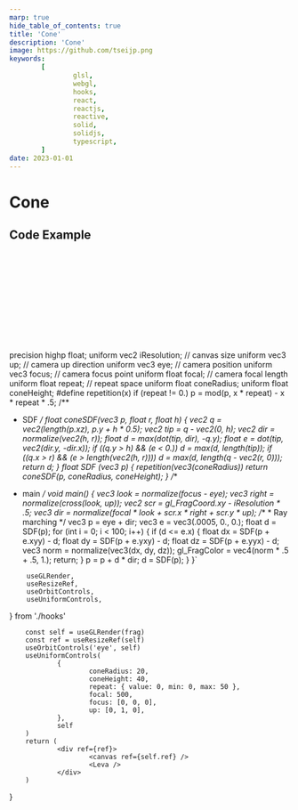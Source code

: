 ```yaml
---
marp: true
hide_table_of_contents: true
title: 'Cone'
description: 'Cone'
image: https://github.com/tseijp.png
keywords:
        [
                glsl,
                webgl,
                hooks,
                react,
                reactjs,
                reactive,
                solid,
                solidjs,
                typescript,
        ]
date: 2023-01-01
---
```


# Cone

<Canvas />

## Code Example

```cpp
float coneSDF(vec3 p, float r, float h) {
	vec2 q = vec2(length(p.xz), p.y + h * 0.5);
	vec2 tip = q - vec2(0, h);
	vec2 dir = normalize(vec2(h, r));
	float d = max(dot(tip, dir), -q.y);
	float e = dot(tip, vec2(dir.y, -dir.x));
	if ((q.y > h) && (e < 0.)) d = max(d, length(tip));
	if ((q.x > r) && (e > length(vec2(h, r))))
		d = max(d, length(q - vec2(r, 0)));
	return d;
}
```

precision highp float;
uniform vec2 iResolution; // canvas size
uniform vec3 up;          // camera up direction
uniform vec3 eye;         // camera position
uniform vec3 focus;       // camera focus point
uniform float focal;      // camera focal length
uniform float repeat;     // repeat space
uniform float coneRadius;
uniform float coneHeight;
#define repetition(x) if (repeat != 0.) p = mod(p, x * repeat) - x * repeat * .5;
/**
 * SDF
 */
float coneSDF(vec3 p, float r, float h) {
	vec2 q = vec2(length(p.xz), p.y + h * 0.5);
	vec2 tip = q - vec2(0, h);
	vec2 dir = normalize(vec2(h, r));
	float d = max(dot(tip, dir), -q.y);
	float e = dot(tip, vec2(dir.y, -dir.x));
	if ((q.y > h) && (e < 0.)) d = max(d, length(tip));
	if ((q.x > r) && (e > length(vec2(h, r))))
		d = max(d, length(q - vec2(r, 0)));
	return d;
}
float SDF (vec3 p) {
        repetition(vec3(coneRadius))
        return coneSDF(p, coneRadius, coneHeight);
}
/**
 * main
 */
void main() {
        vec3 look = normalize(focus - eye);
        vec3 right = normalize(cross(look, up));
        vec2 scr = gl_FragCoord.xy - iResolution * .5;
        vec3 dir = normalize(focal * look + scr.x * right + scr.y * up);
        /**
         * Ray marching
         */
        vec3 p = eye + dir;
        vec3 e = vec3(.0005, 0., 0.);
        float d = SDF(p);
        for (int i = 0; i < 100; i++) {
                if (d <= e.x) {
                        float dx = SDF(p + e.xyy) - d;
                        float dy = SDF(p + e.yxy) - d;
                        float dz = SDF(p + e.yyx) - d;
                        vec3 norm = normalize(vec3(dx, dy, dz));
                        gl_FragColor = vec4(norm * .5 + .5, 1.);
                        return;
                }
                p = p + d * dir;
                d = SDF(p);
        }
}`

        useGLRender,
        useResizeRef,
        useOrbitControls,
        useUniformControls,
} from './hooks'

        const self = useGLRender(frag)
        const ref = useResizeRef(self)
        useOrbitControls('eye', self)
        useUniformControls(
                {
                        coneRadius: 20,
                        coneHeight: 40,
                        repeat: { value: 0, min: 0, max: 50 },
                        focal: 500,
                        focus: [0, 0, 0],
                        up: [0, 1, 0],
                },
                self
        )
        return (
                <div ref={ref}>
                        <canvas ref={self.ref} />
                        <Leva />
                </div>
        )
}
